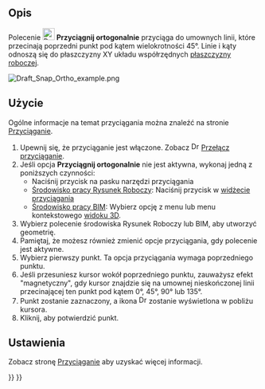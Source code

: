 <languages/>

{{Docnav/pl
|[[Draft_Snap_Near/pl|Przyciągnij do najbliższego]]
|[[Draft_Snap_Grid/pl|Przyciągnij do siatki]]
|[[Draft_Workbench/pl|środowisko pracy Rysunek Roboczy]]
|IconL=Draft_Snap_Near.svg
|IconR=Draft_Snap_Grid.svg
|IconC=Workbench_Draft.svg
}}

{{GuiCommand/pl
|Name=Draft Snap Ortho
|Name/pl=Rysunek Roboczy: Przyciągnij ortogonalnie
|MenuLocation=Przyciąganie → Przyciągnij ortogonalnie
|Workbenches=[[Draft_Workbench/pl|Rysunek Roboczy]], [[BIM_Workbench/pl|BIM]]
|SeeAlso=[[Draft_Snap/pl|Przyciąganie]], [[Draft_Snap_Lock/pl|Przełącz przyciąganie]]
}}

<span id="Description"></span>
==Opis==

Polecenie [[Image:Draft_Snap_Ortho.svg|24px]] '''Przyciągnij ortogonalnie''' przyciąga do umownych linii, które przecinają poprzedni punkt pod kątem wielokrotności 45°. Linie i kąty odnoszą się do płaszczyzny XY układu współrzędnych [[Draft_SelectPlane/pl|płaszczyzny roboczej]].

[[Image:Draft_Snap_Ortho_example.png]]
{{Caption|Przyciąganie drugiego punktu linii do umownej linii o kącie 45° względem osi X. Małe okręgi w kolorze magenta wskazują wszystkie możliwe kierunki.}}

<span id="Usage"></span>
==Użycie==

Ogólne informacje na temat przyciągania można znaleźć na stronie [[Draft_Snap/pl|Przyciąganie]].

# Upewnij się, że przyciąganie jest włączone. Zobacz [[Image:Draft_Snap_Lock.svg|16px]] [[Draft_Snap_Lock/pl|Przełącz przyciąganie]].
# Jeśli opcja '''Przyciągnij ortogonalnie''' nie jest aktywna, wykonaj jedną z poniższych czynności:
#* Naciśnij przycisk {{Button|[[Image:Draft_Snap_Ortho.svg|16px]] [[Draft_Snap_Ortho/pl|Przyciągnij ortogonalnie]]}} na pasku narzędzi przyciągania
#* [[Draft_Workbench/pl|Środowisko pracy Rysunek Roboczy]]: Naciśnij przycisk {{Button|[[Image:Draft_Snap_Ortho.svg|16px]]}} w [[Draft_snap_widget/pl|widżecie przyciągania]]
#* [[BIM_Workbench/pl|Środowisko pracy BIM]]: Wybierz opcję {{MenuCommand|Przyciąganie → [[Image:Draft_Snap_Ortho.svg|16px]] Przyciągnij ortogonalnie}} z menu lub menu kontekstowego [[3D_view/pl|widoku 3D]].
# Wybierz polecenie środowiska Rysunek Roboczy lub BIM, aby utworzyć geometrię.
# Pamiętaj, że możesz również zmienić opcje przyciągania, gdy polecenie jest aktywne.
# Wybierz pierwszy punkt. Ta opcja przyciągania wymaga poprzedniego punktu.
# Jeśli przesuniesz kursor wokół poprzedniego punktu, zauważysz efekt "magnetyczny", gdy kursor znajdzie się na umownej nieskończonej linii przecinającej ten punkt pod kątem 0°, 45°, 90° lub 135°.
# Punkt zostanie zaznaczony, a ikona [[Image:Draft_Snap_Ortho.svg|16px]] zostanie wyświetlona w pobliżu kursora.
# Kliknij, aby potwierdzić punkt.

<span id="Preferences"></span>
==Ustawienia==

Zobacz stronę [[Draft_Snap/pl#Ustawienia|Przyciąganie]] aby uzyskać więcej informacji.


{{Docnav/pl
|[[Draft_Snap_Near/pl|Przyciągnij do najbliższego]]
|[[Draft_Snap_Grid/pl|Przyciągnij do siatki]]
|[[Draft_Workbench/pl|środowisko pracy Rysunek Roboczy]]
|IconL=Draft_Snap_Near.svg
|IconR=Draft_Snap_Grid.svg
|IconC=Workbench_Draft.svg
}}

{{Draft Tools navi{{#translation:}}}}
{{Userdocnavi{{#translation:}}}}